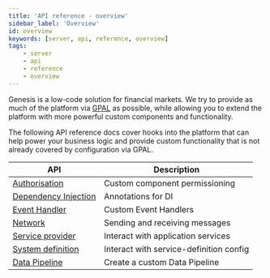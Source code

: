 ```yaml
---
title: 'API reference - overview'
sidebar_label: 'Overview'
id: overview
keywords: [server, api, reference, overview]
tags:
    - server
    - api
    - reference
    - overview
---
```


Genesis is a low-code solution for financial markets. We try to provide as much of the platform via [GPAL](../../../getting-started/glossary/glossary/#gpal) as possible, while allowing you to extend the platform with more powerful custom components and functionality.

The following API reference docs cover hooks into the platform that can help power your business logic and provide custom functionality that is not already covered by configuration via GPAL.

| API | Description |
| --- | --- |
| [Authorisation](./01_authorisation-api.mdx) | Custom component permissioning |
| [Dependency Injection](./02_dependency-injection.mdx) | Annotations for DI |
| [Event Handler](./03_event-handler-api.mdx) | Custom Event Handlers |
| [Network](./04_network-api.mdx) | Sending and receiving messages |
| [Service provider](./05_service-provider-api.mdx) | Interact with application services |
| [System definition](/server/api-reference/system-definition-api/) | Interact with service-definition config |
| [Data Pipeline](/server/api-reference/data-pipelines-api/) | Create a custom Data Pipeline |
